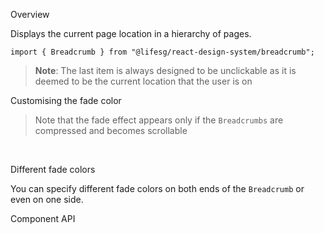 
<Meta of={BreadcrumbStories} />

<Title>Breadcrumb</Title>

<Secondary>Overview</Secondary>

Displays the current page location in a hierarchy of pages.

```tsx
import { Breadcrumb } from "@lifesg/react-design-system/breadcrumb";
```

> **Note**: The last item is always designed to be unclickable as it is deemed to be the current location that
> the user is on

<Canvas of={BreadcrumbStories.Default} />

<Secondary>Customising the fade color</Secondary>

> Note that the fade effect appears only if the `Breadcrumbs` are compressed and
> becomes scrollable

<br />

<Heading3>Different fade colors</Heading3>

You can specify different fade colors on both ends of the `Breadcrumb` or even
on one side.

<Canvas of={BreadcrumbStories.DifferentFadeColors} />

<Secondary>Component API</Secondary>

<PropsTable />
